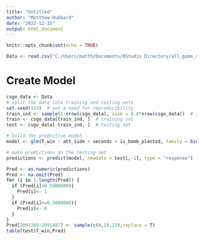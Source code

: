---
title: "Untitled"
author: "Matthew Hubbard"
date: "2022-12-15"
output: html_document
---

```{r setup, include=FALSE}
knitr::opts_chunk$set(echo = TRUE)
```

```{r}
Data <- read.csv("C:/Users/matth/Documents/RStudio Directory/all_game_state_data_train.csv")

```

# Create Model

```{r}
csgo_data <- Data
# split the data into training and testing sets
set.seed(123)  # set a seed for reproducibility
train_ind <- sample(1:nrow(csgo_data), size = 0.8*nrow(csgo_data))  # indices for training set
train <- csgo_data[train_ind, ]  # training set
test <- csgo_data[-train_ind, ]  # testing set

# build the predictive model
model <- glm(T_win ~ att_side + seconds + is_bomb_planted, family = binomial(link="logit"), data = train)

# make predictions on the testing set
predictions <- predict(model, newdata = test[,-1], type = "response")

```

```{r}
Pred <- as.numeric(predictions)
Pred <- na.omit(Pred)
for (i in 1:length(Pred)) {
  if (Pred[i]>0.5000000){
    Pred[i]<- 1
  }
  if (Pred[i]<=0.5000000){
    Pred[i]<- 0
  }
}
Pred[2091269:2091487] <- sample(c(0,1),219,replace = T)
table(test$T_win,Pred)
```
